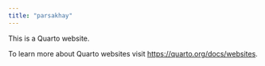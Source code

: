 ```yaml
---
title: "parsakhay"
---
```


This is a Quarto website.

To learn more about Quarto websites visit <https://quarto.org/docs/websites>.
